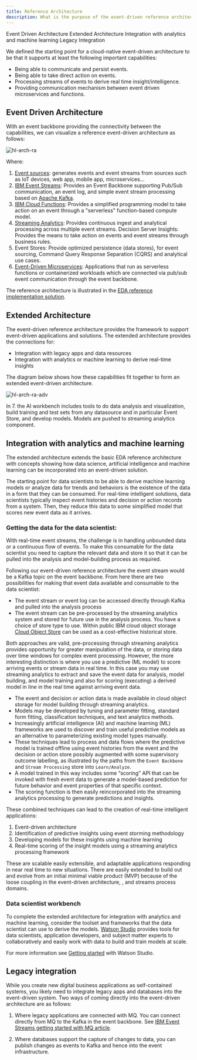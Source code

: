 ```yaml
---
title: Reference Architecture
description: What is the purpose of the event-driven reference architecture?
---
```


<AnchorLinks>
  <AnchorLink>Event Driven Architecture</AnchorLink>
  <AnchorLink>Extended Architecture</AnchorLink>
  <AnchorLink>Integration with analytics and machine learning</AnchorLink>
  <AnchorLink>Legacy Integration</AnchorLink>
</AnchorLinks>

We defined the starting point for a cloud-native event-driven architecture to be that it supports at least the following important capabilities:

* Being able to communicate and persist events.
* Being able to take direct action on events.
* Processing streams of events to derive real time insight/intelligence.
* Providing communication mechanism between event driven microservices and functions.

## Event Driven Architecture

With an event backbone providing the connectivity between the capabilities, we can visualize a reference event-driven architecture as follows:


![hl-arch-ra](../../images/hl-arch-ra.png)

Where:

1. [Event sources](../../concepts/terms-and-definitions/#event-sources): generates events and event streams from sources such as IoT devices, web app, mobile app, microservices…
2. [IBM Event Streams](https://www.ibm.com/cloud/event-streams): Provides an Event Backbone supporting Pub/Sub communication, an event log, and simple event stream processing based on [Apache Kafka](https://kafka.apache.org/).
3. [IBM Cloud Functions](https://cloud.ibm.com/functions): Provides a simplified programming model to take action on an event through a "serverless" function-based compute model.
4. [Streaming Analytics](https://cloud.ibm.com/catalog/services/streaming-analytics): Provides continuous ingest and analytical processing across multiple event streams. Decision Server Insights: Provides the means to take action on events and event streams through business rules.
5. Event Stores: Provide optimized persistence (data stores), for event sourcing, Command Query Response Separation (CQRS) and analytical use cases.
6. [Event-Driven Microservices](../../concepts/terms-and-definitions/#microservices): Applications that run as serverless functions or containerized workloads which are connected via pub/sub event communication through the event backbone.

The reference architecture is illustrated in the [EDA reference implementation solution](https://ibm-cloud-architecture.github.io/refarch-kc/).

## Extended Architecture

The event-driven reference architecture provides the framework to support event-driven applications and solutions. The extended architecture provides the connections for:

  * Integration with legacy apps and data resources
  * Integration with analytics or machine learning to derive real-time insights

The diagram below shows how these capabilities fit together to form an extended event-driven architecture.

![hl-arch-ra-adv](../../images/hl-arch-ra-adv.png)

 In 7. the AI workbench includes tools to do data analysis and visualization, build training and test sets from any datasource and in particular Event Store, and develop models. Models are pushed to streaming analytics component.


## Integration with analytics and machine learning

The extended architecture extends the basic EDA reference architecture with concepts showing how data science, artificial intelligence and machine learning can be incorporated into an event-driven solution.

The starting point for data scientists to be able to derive machine learning models or analyze data for trends and behaviors is the existence of the data in a form that they can be consumed. For real-time intelligent solutions, data scientists typically inspect event histories and decision or action records from a system. Then, they reduce this data to some simplified model that scores new event data as it arrives.

### Getting the data for the data scientist:

With real-time event streams, the challenge is in handling unbounded data or a continuous flow of events. To make this consumable for the data scientist you need to capture the relevant data and store it so that it can be pulled into the analysis and model-building process as required.

Following our event-driven reference architecture the event stream would be a Kafka topic on the event backbone.  From here there are two possibilities for making that event data available and consumable to the data scientist:

* The event stream or event log can be accessed directly through Kafka and pulled into the analysis process
* The event stream can be pre-processed by the streaming analytics system and stored for future use in the analysis process. You have a choice of store type to use. Within public IBM cloud object storage [Cloud Object Store](https://www.ibm.com/cloud/object-storage) can be used as a cost-effective historical store.

Both approaches are valid, pre-processing through streaming analytics provides opportunity for greater manipulation of the data, or storing data over time windows for complex event processing. However, the more interesting distinction is where you use a predictive (ML model) to score arriving events or stream data in real time. In this case you may use streaming analytics to extract and save the event data for analysis, model building, and model training and also for scoring (executing) a derived model in line in the real time against arriving event data.

* The event and decision or action data is made available in cloud object storage for model building through streaming analytics.
* Models may be developed by tuning and parameter fitting, standard form fitting, classification techniques, and text analytics methods.
* Increasingly artificial intelligence (AI) and machine learning (ML) frameworks are used to discover and train useful predictive models as an alternative to parameterizing existing model types manually.
* These techniques lead to process and data flows where the predictive model is trained offline using event histories from the event and the decision or action store possibly augmented with some supervisory outcome labelling, as illustrated by the paths from the `Event Backbone` and `Stream Processing` store into `Learn/Analyze`.
* A model trained in this way includes some “scoring” API that can be invoked with fresh event data to generate a model-based prediction for future behavior and event properties of that specific context.
* The scoring function is then easily reincorporated into the streaming analytics processing to generate predictions and insights.

These combined techniques can lead to the creation of real-time intelligent applications:

1. Event-driven architecture
2. Identification of predictive insights using event storming methodology
3. Developing models for these insights using machine learning
4. Real-time scoring of the insight models using a streaming analytics processing framework

These are scalable easily extensible, and adaptable applications responding in near real time to new situations. There are easily extended to build out and evolve from an initial minimal viable product (MVP) because of the loose coupling in the event-driven architecture, , and streams process domains.

### Data scientist workbench

To complete the extended architecture for integration with analytics and machine learning, consider the toolset and frameworks that the data scientist can use to derive the models.  [Watson Studio](https://www.ibm.com/marketplace/watson-studio)  provides tools for data scientists, application developers, and subject matter experts to collaboratively and easily work with data to build and train models at scale.

For more information see [Getting started](https://dataplatform.cloud.ibm.com/docs/content/getting-started/overview-ws.html) with Watson Studio.

## Legacy integration

While you create new digital business applications as self-contained systems, you likely need to integrate legacy apps and databases into the event-driven system. Two ways of coming directly into the event-driven architecture are as follows:

1. Where legacy applications are connected with MQ. You can connect directly from MQ to the Kafka in the event backbone.  See [IBM Event Streams getting started with MQ article](https://ibm.github.io/event-streams/connecting/mq/).

2. Where databases support the capture of changes to data, you can publish changes as events to Kafka and hence into the event infrastructure.
